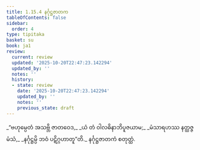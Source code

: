 ```yaml
---
title: 1.15.4 နင်္ဂုဋ္ဌဇာတက
tableOfContents: false
sidebar:
  order: 4
type: tipitaka
basket: su
book: ja1
review:
  current: review
  updated: '2025-10-20T22:47:23.142294'
  updated_by: ''
  notes: ''
  history:
  - state: review
    date: '2025-10-20T22:47:23.142294'
    updated_by: ''
    notes: ''
    previous_state: draft
---
```



<DynamicBreadcrumb />


<ReviewStatus review={frontmatter.review} showDetails={true} />

<HypothesisAnnotation frontmatter={frontmatter} />

<Division number="144" book="ja1" e="ch" v="22" p="33">

<Paragraph number="319" type="verses" book="ja1">
_“ဗဟုမ္ပေတံ အသဗ္ဘိ ဇာတဝေဒ,_  
_ယံ တံ ဝါလဓိနာဘိပူဇယာမ;_  
_မံသာရဟဿ နတ္ထဇ္ဇ မံသံ,_  
_နင်္ဂုဋ္ဌမ္ပိ ဘဝံ ပဋိဂ္ဂဟာတူ”တိ._  


</Paragraph>
</Division>

<Paragraph number="320" type="center" book="ja1">
နင်္ဂုဋ္ဌဇာတကံ စတုတ္ထံ.
</Paragraph>
